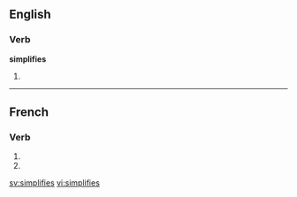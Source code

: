 {{also|simplifiés}}
==English==

===Verb===
'''simplifies'''

# {{third-person singular of|[[simplify]]}}

----

==French==

===Verb===
{{fr-verb-form}}

# {{form of|[[second-person|Second-person]] [[singular]] [[present indicative]]|[[simplifier]]|lang=French}}
# {{form of|Second-person singular [[present subjunctive]]|simplifier|lang=French}}

[[sv:simplifies]]
[[vi:simplifies]]